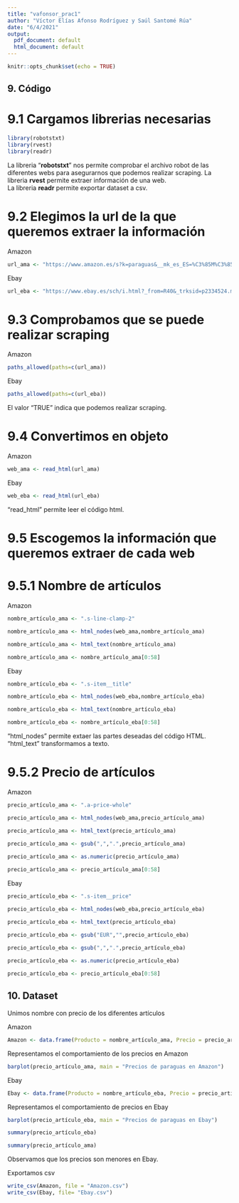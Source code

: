 ---
title: "vafonsor_prac1"
author: "Víctor Elías Afonso Rodríguez y Saúl Santomé Rúa"
date: "6/4/2021"
output:
  pdf_document: default
  html_document: default
---

```{r setup, include=FALSE}
knitr::opts_chunk$set(echo = TRUE)
```
              
##  9. Código    

# 9.1 Cargamos librerias necesarias
```{r}
library(robotstxt)
library(rvest)
library(readr)
```

La libreria "**robotstxt**" nos permite comprobar el archivo robot de las diferentes webs para asegurarnos que podemos realizar scraping.
La libreria **rvest** permite extraer información de una web.           
La libreria **readr** permite exportar dataset a csv.          


# 9.2 Elegimos la url de la que queremos extraer la información 

Amazon
```{r}
url_ama <- "https://www.amazon.es/s?k=paraguas&__mk_es_ES=%C3%85M%C3%85%C5%BD%C3%95%C3%91&crid=2TPM4DDOUJYAX&sprefix=paraguas%2Caps%2C276&ref=nb_sb_ss_ts-doa-p_4_8"
```

Ebay
```{r}
url_eba <- "https://www.ebay.es/sch/i.html?_from=R40&_trksid=p2334524.m570.l1313&_nkw=paraguas&_sacat=0&LH_TitleDesc=0&_osacat=0&_odkw=paragua"
```

# 9.3 Comprobamos que se puede realizar scraping

Amazon
```{r}
paths_allowed(paths=c(url_ama))
```

Ebay
```{r}
paths_allowed(paths=c(url_eba))
```
El valor "TRUE" indica que podemos realizar scraping.

# 9.4 Convertimos en objeto

Amazon
```{r}
web_ama <- read_html(url_ama)
```

Ebay
```{r}
web_eba <- read_html(url_eba)
```

"read_html" permite leer el código html.

# 9.5 Escogemos la información que queremos extraer de cada web          
# 9.5.1 Nombre de artículos           

Amazon
```{r}
nombre_artículo_ama <- ".s-line-clamp-2"

nombre_artículo_ama <- html_nodes(web_ama,nombre_artículo_ama)

nombre_artículo_ama <- html_text(nombre_artículo_ama)

nombre_artículo_ama <- nombre_artículo_ama[0:58]
```

Ebay
```{r}
nombre_artículo_eba <- ".s-item__title"

nombre_artículo_eba <- html_nodes(web_eba,nombre_artículo_eba)

nombre_artículo_eba <- html_text(nombre_artículo_eba)

nombre_artículo_eba <- nombre_artículo_eba[0:58]
```

"html_nodes" permite extaer las partes deseadas del código HTML.
"html_text" transformamos a texto.

# 9.5.2 Precio de artículos

Amazon
```{r}
precio_artículo_ama <- ".a-price-whole"

precio_artículo_ama <- html_nodes(web_ama,precio_artículo_ama)

precio_artículo_ama <- html_text(precio_artículo_ama)

precio_artículo_ama <- gsub(",",".",precio_artículo_ama)
 
precio_artículo_ama <- as.numeric(precio_artículo_ama)

precio_artículo_ama <- precio_artículo_ama[0:58]
```

Ebay
```{r}
precio_artículo_eba <- ".s-item__price"

precio_artículo_eba <- html_nodes(web_eba,precio_artículo_eba)

precio_artículo_eba <- html_text(precio_artículo_eba)

precio_artículo_eba <- gsub("EUR","",precio_artículo_eba)

precio_artículo_eba <- gsub(",",".",precio_artículo_eba)
 
precio_artículo_eba <- as.numeric(precio_artículo_eba)

precio_artículo_eba <- precio_artículo_eba[0:58]
```
## 10. Dataset

Unimos nombre con precio de los diferentes artículos

Amazon
```{r}
Amazon <- data.frame(Producto = nombre_artículo_ama, Precio = precio_artículo_ama)
```

Representamos el comportamiento de los precios en Amazon
```{r}
barplot(precio_artículo_ama, main = "Precios de paraguas en Amazon")
```
Ebay
```{r}
Ebay <- data.frame(Producto = nombre_artículo_eba, Precio = precio_artículo_eba)
```
Representamos el comportamiento de precios en Ebay
```{r}
barplot(precio_artículo_eba, main = "Precios de paraguas en Ebay")
```
```{r}
summary(precio_artículo_eba)
```
```{r}
summary(precio_artículo_ama)
```
Observamos que los precios son menores en Ebay.

Exportamos csv

```{r}
write_csv(Amazon, file = "Amazon.csv")
write_csv(Ebay, file= "Ebay.csv")
```

